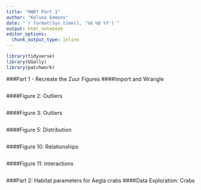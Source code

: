 ```yaml
---
title: "HW07 Part 1"
author: "Kelsea Emmons"
date: "`r format(Sys.time(), '%d %B %Y')`"
output: html_notebook
editor_options: 
  chunk_output_type: inline
---
```


```r
library(tidyverse)
library(GGally)
library(patchwork)
```

###Part 1 - Recreate the Zuur Figures
####Import and Wrangle
```r

```

####Figure 2: Outliers
```r

```

####Figure 3: Outliers
```r

```

####Figure 5: Distribution
```r

```

####Figure 10: Relationships
```r

```

####Figure 11: Interactions
```r

```

###Part 2: Habitat parameters for Aegla crabs
####Data Exploration: Crabs
```r

```










 